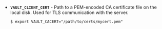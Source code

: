 <a id="env-vault_client_cert" />

- **`VAULT_CLIENT_CERT`** - Path to a PEM-encoded CA certificate file on the
  local disk. Used for TLS communication with the server.
  
  ```shell-session
  $ export VAULT_CACERT="/path/to/certs/mycert.pem"
  ```
